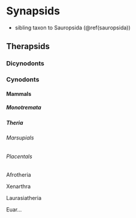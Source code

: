 # Synapsids {#synapsida}

* sibling taxon to Sauropsida (\@ref(sauropsida))

## Therapsids

### Dicynodonts

### Cynodonts

#### Mammals

##### Monotremata

##### Theria

###### Marsupials

###### Placentals

####### Afrotheria

####### Xenarthra

####### Laurasiatheria

####### Euar...



